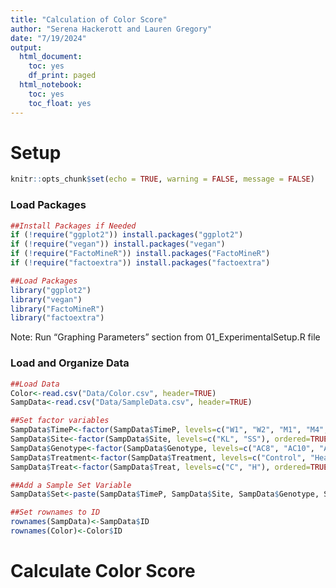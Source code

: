 ```yaml
---
title: "Calculation of Color Score"
author: "Serena Hackerott and Lauren Gregory"
date: "7/19/2024"
output:
  html_document:
    toc: yes
    df_print: paged
  html_notebook:
    toc: yes
    toc_float: yes
---
```


# Setup
```r
knitr::opts_chunk$set(echo = TRUE, warning = FALSE, message = FALSE)
```


### Load Packages
```r
##Install Packages if Needed
if (!require("ggplot2")) install.packages("ggplot2")
if (!require("vegan")) install.packages("vegan")
if (!require("FactoMineR")) install.packages("FactoMineR")
if (!require("factoextra")) install.packages("factoextra")

##Load Packages
library("ggplot2")
library("vegan")
library("FactoMineR")
library("factoextra")
```
Note: Run "Graphing Parameters" section from 01_ExperimentalSetup.R file


### Load and Organize Data
```r
##Load Data
Color<-read.csv("Data/Color.csv", header=TRUE)
SampData<-read.csv("Data/SampleData.csv", header=TRUE)

##Set factor variables
SampData$TimeP<-factor(SampData$TimeP, levels=c("W1", "W2", "M1", "M4", "M8", "M12"), ordered=TRUE)
SampData$Site<-factor(SampData$Site, levels=c("KL", "SS"), ordered=TRUE)
SampData$Genotype<-factor(SampData$Genotype, levels=c("AC8", "AC10", "AC12"), ordered=TRUE)
SampData$Treatment<-factor(SampData$Treatment, levels=c("Control", "Heat"), ordered=TRUE)
SampData$Treat<-factor(SampData$Treat, levels=c("C", "H"), ordered=TRUE)

##Add a Sample Set Variable
SampData$Set<-paste(SampData$TimeP, SampData$Site, SampData$Genotype, SampData$Treat, sep=".")

##Set rownames to ID
rownames(SampData)<-SampData$ID
rownames(Color)<-Color$ID
```


# Calculate Color Score
